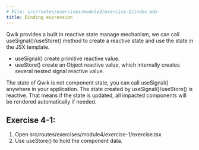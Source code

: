 ```yaml
---
# File: src/routes/exercises/module3/exercise-1/index.mdx
title: Binding expression
---
```



Qwik provides a built in reactive state manage mechanism, we can call useSignal()/useStore() method to create a reactive state and use the state in the JSX template.

- useSignal() create primitive reactive value.
- useStore() create an Object reactive value, which internally creates several nested signal reactive value.

The state of Qwik is not component state, you can call useSignal() anywhere in your application.
The state created by useSignal()/useStore() is reactive. That means if the state is updated, all impacted components will be rendered automatically if needed.

## Exercise 4-1:

1. Open src/routes/exercises/module4/exercise-1/exercise.tsx
2. Use useStore() to hold the component data.

<Exercise />
